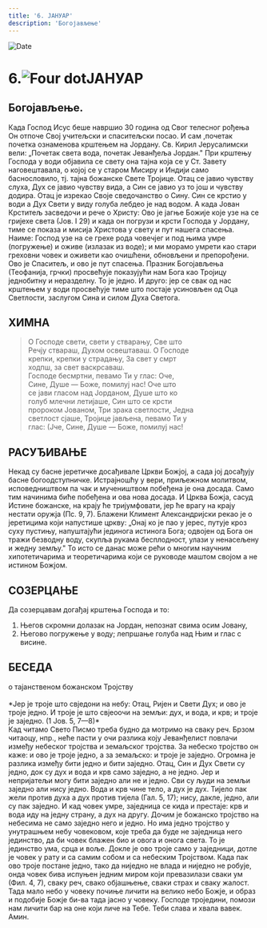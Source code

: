 ```yaml
---
title: '6. ЈАНУАР'
description: 'Богојављење'
---
```


<RunningHead />
<Image src="/title-imprint.png" height={68} width={50} alt="Date" className="title-imprint"/>

# <div id="date">6.<Image className="four-dot" src="/four-dot.png" height={15} width={15} alt="Four dot" />ЈАНУАР</div>

## Богојављење.

Када Господ Исус беше навршио 30 година од Свог телесног рођења Он отпоче Свој учитељски и спаситељски посао. И сам ,почетак почетка ознаменова крштењем на Јордану. Св. Кирил Јерусалимски вели: „Почетак света вода, почетак Јеванђеља Јордан." При крштењу Господа у води објавила се свету она тајна која се у Ст. Завету наговештавала, о којој се у старом Мисиру и Индији само баснословило, тј. тајна божанске Свете Тројице. Отац се јавио чувству слуха, Дух се јавио чувству вида, а Син се јавио уз то још и чувству додира. Отац је изрекао Своје сведочанство о Сину. Син се крстио у води а Дух Свети у виду голуба лебдео је над водом. А када Јован Крститељ засведочи и рече о Христу: Ово је јагње Божије које узе на се гријехе света (Јов. I 29) и када он погрузи и крсти Господа у Јордану, тиме се показа и мисија Христова у свету и пут нашега спасења. Наиме: Господ узе на се грехе рода човечјег и под њима умре (погружење) и оживе (излазак из воде); и ми морамо умрети као стари греховни човек и оживети као очишћени, обновљени и препорођени. Ово је Спаситељ, и ово је пут спасења. Празник Богојављења (Теофанија, грчки) просвећује показујући нам Бога као Тројицу једнобитну и неразделну. То је једно. И друго: јер се свак од нас крштењем у води просвећује тиме што постаје усиновљен од Оца Светлости, заслугом Сина и силом Духа Светога.

## ХИМНА

>О Господе свети, свети у стварању, Све што  
Речју ствараш, Духом освештаваш. О Господе  
крепки, крепки у страдању, За свет у смрт  
ходпш, за свет васкрсаваш.  
Господе бесмртни, певамо Ти у глас: Оче,  
Сине, Душе — Боже, помилуј нас! Оче што  
се јави гласом над Јорданом, Душе што ко  
голуб млечни летијаше, Син што се крсти  
пророком Јованом, Три зрака светлости, Једна  
светлост сјаше, Тројице јављена, певамо Ти у  
глас: (Јче, Сине, Душе — Боже, помилуј нас!  


## РАСУЂИВАЊЕ

Некад су басне јеретичке досађивале Цркви Божјој, а сада јој досађују басне богоодступничке. Истрајношћу у вери, приљежном молитвом, исповедништвом па чак и мучеништвом побеђена је она досада. Само тим начинима биће побеђена и ова нова досада. И Црква Божја, сасуд Истине божанске, на крају ће тријумфовати, јер ће врагу на крају нестати оружја (Пс. 9, 7). Блажени Климент Александријски рекао је о јеретицима који напустише цркву: „Онај ко је пао у јерес, путује кроз суху пустињу, напуштајући јединога истинога Бога; одвојен од Бога он тражи безводну воду, скупља рукама бесплодност, улази у ненасељену и жедну земљу." То исто се данас може рећи о многим научним хипотетичарима и теоретичарима који се руководе маштом својом а не истином Божјом.

## СОЗЕРЦАЊЕ

Да созерцавам догађај крштења Господа и то:
1. Његов скромни долазак на Јордан, непознат свима осим Јовану,
2. Његово погружење у воду; лепршање голуба над Њим и глас с висине.

## БЕСЕДА
<div style={{textAlign:'center', color:'crimson', fontWeight:'bold'}}>
о тајанственом божанском Тројству
</div>
<br/>
<div style={{textAlign:'right'}}>
*Јер је троје што свједони на небу: Отац, Ријен и Свети Дух; и ово је троје једно. И троје је што свјеоочи на земљи: дух, и вода, и крв; и троје је заједно. (1 Јов. 5, 7—8)*
</div>
Кад читамо Свето Писмо треба будно да мотримо на сваку реч. Брзом читаоцу, нпр., неће пасти у очи разлика коју Јеванђелист повлачи између небеског тројства и земаљског тројства. За небеско тројство он каже: и ово је троје једно, а за земаљско: и троје је заједно. Огромна је разлика између бити једно и бити заједно. Отац, Син и Дух Свети су једно, док су дух и вода и крв само заједно, а не једно. Јер и непријатељи могу бити заједно али не и једно. Сви су људи на земљи заједно али нису једно. Вода и крв чине тело, а дух је дух. Тијело пак жели против духа а дух против тијела (Гал. 5, 17); нису, дакле, једно, али су пак заједно. И кад човек умре, заједница се кида и престаје: крв и вода иду на једну страну, а дух на другу. Дочим је божанско тројство на небесима не само заједно него и једно.
Но има једно тројство у унутрашњем небу човековом, које треба да буде не заједница него јединство, да би човек блажен био и овога и онога света. То је јединство ума, срца и воље. Докле је ово троје само у заједници, дотле је човек у рату и са самим собом и са небеским Тројством. Када пак ово троје постане једно, тако да ниједно не влада и ниједно не робује, онда човек бива испуњен једним миром који превазилази сваки ум (Фил. 4, 7), сваку реч, свако објашњење, сваки страх и сваку жалост. Тада мало небо у човеку почиње личити на велико небо Божје, и образ и подобије Божје би-ва тада јасно у човеку.
Господе троједини, помози нам личити бар на оне који личе на Тебе. Теби слава и хвала вавек. Амин.